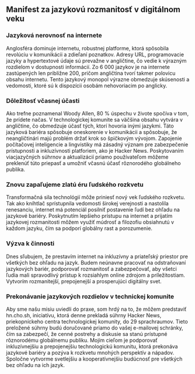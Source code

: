 
<Steps>

## Manifest za jazykovú rozmanitosť v digitálnom veku

### Jazyková nerovnosť na internete

Anglosféra dominuje internetu, robustnej platforme, ktorá spôsobila revolúciu v komunikácii a zdieľaní poznatkov. Adresy URL, programovacie jazyky a hypertextové údaje sú prevažne v angličtine, čo vedie k výrazným rozdielom v dostupnosti informácií. Zo 6 000 jazykov je na internete zastúpených len približne 200, pričom angličtina tvorí takmer polovicu obsahu internetu. Tento jazykový monopol výrazne obmedzuje skúsenosti a vedomosti, ktoré sú k dispozícii osobám nehovoriacim po anglicky.

### Dôležitosť včasnej účasti

Ako trefne poznamenal Woody Allen, 80 % úspechu v živote spočíva v tom, že prídete načas. V technologickej komunite sa väčšina obsahu vytvára v angličtine, čo obmedzuje účasť tých, ktorí hovoria inými jazykmi. Táto jazyková bariéra spôsobuje oneskorenie v komunikácii a spôsobuje, že neangličtinári majú problém držať krok so špičkovým vývojom. Zapojenie počítačovej inteligencie a lingvistiky má zásadný význam pre zabezpečenie prístupnosti a inkluzívnosti platforiem, ako je Hacker News. Poskytovaním viacjazyčných súhrnov a aktualizácií priamo používateľom môžeme preklenúť túto priepasť a umožniť včasnú účasť rôznorodého globálneho publika.

### Znovu zapaľujeme zlatú éru ľudského rozkvetu

Transformačná sila technológií môže priniesť nový vek ľudského rozkvetu. Tak ako kníhtlač sprístupnila vedomosti širokej verejnosti a nastolila renesanciu, internet má potenciál posilniť postavenie ľudí bez ohľadu na jazykové bariéry. Poskytnutím lepšieho prístupu na internet a prijatím jazykovej rozmanitosti môžem využiť múdrosť a filozofiu obsiahnutú v každom jazyku, čím sa podporí globálny rast a porozumenie.

### Výzva k činnosti

Dnes sľubujem, že prestavím internet na inkluzívny a priateľský priestor pre všetkých bez ohľadu na jazyk. Budem neúnavne pracovať na odstraňovaní jazykových bariér, podporovať rozmanitosť a zabezpečovať, aby všetci ľudia mali spravodlivý prístup k rozsiahlym online zdrojom a príležitostiam. Vytvorím rozmanitejší, prepojenejší a prosperujúci digitálny svet.

### Prekonávanie jazykových rozdielov v technickej komunite

Aby sme našu misiu uviedli do praxe, som hrdý na to, že môžem predstaviť hn.cho.sh, iniciatívu, ktorá denne prekladá súhrny Hacker News, priekopníckeho centra technologickej komunity, do 29 sprachraumov. Tieto preložené súhrny budú doručované priamo do vašej e-mailovej schránky, čím sa zabezpečí, že cenné postrehy a diskusie sa stanú prístupné rôznorodému globálnemu publiku. Mojím cieľom je podporovať inkluzívnejšiu a prepojenejšiu technologickú komunitu, ktorá prekonáva jazykové bariéry a pozýva k rozkvetu mnohých perspektív a nápadov. Spoločne vytvorme svetlejšiu a kooperatívnejšiu budúcnosť pre všetkých bez ohľadu na ich jazyk.

</Steps>
